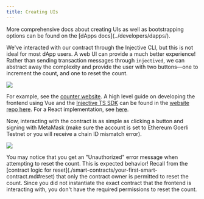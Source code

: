 ```yaml
---
title: Creating UIs
---
```


<Callout icon="info" color="#07C1FF" iconType="regular">
More comprehensive docs about creating UIs as well as bootstrapping options can be found on the [dApps docs](../developers/dapps/).
</Callout>

We've interacted with our contract through the Injective CLI, but this is not ideal for most dApp users. A web UI can provide a much better experience! Rather than sending transaction messages through `injectived`, we can abstract away the complexity and provide the user with two buttons—one to increment the count, and one to reset the count.

![](https://docs.injective.network/img/Counter_website.png)

For example, see the [counter website](https://injective-simple-cosmwasm-sc.netlify.app/). A high level guide on developing the frontend using Vue and the [Injective TS SDK](https://github.com/InjectiveLabs/injective-ts/tree/master/packages/sdk-ts) can be found in the [website repo here](https://github.com/InjectiveLabs/injective-simple-sc-counter-ui/tree/master/nuxt). For a React implementation, see [here](https://github.com/InjectiveLabs/injective-simple-sc-counter-ui/tree/master/next).

Now, interacting with the contract is as simple as clicking a button and signing with MetaMask (make sure the account is set to Ethereum Goerli Testnet or you will receive a chain ID mismatch error).

![](https://docs.injective.network/img/metamask_select_testnet.png)

<Callout icon="info" color="#07C1FF" iconType="regular">
You may notice that you get an "Unauthorized" error message when attempting to reset the count. This is expected behavior! Recall from the [contract logic for reset](./smart-contracts/your-first-smart-contract.md#reset) that only the contract owner is permitted to reset the count. Since you did not instantiate the exact contract that the frontend is interacting with, you don't have the required permissions to reset the count.
</Callout>
